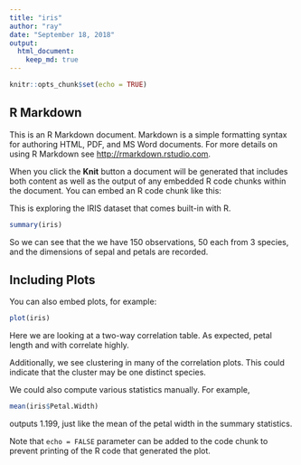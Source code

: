 ```yaml
---
title: "iris"
author: "ray"
date: "September 18, 2018"
output: 
  html_document:
    keep_md: true
---
```


```r
knitr::opts_chunk$set(echo = TRUE)
```

## R Markdown

This is an R Markdown document. Markdown is a simple formatting syntax for authoring HTML, PDF, and MS Word documents. For more details on using R Markdown see <http://rmarkdown.rstudio.com>.

When you click the **Knit** button a document will be generated that includes both content as well as the output of any embedded R code chunks within the document. You can embed an R code chunk like this:

This is exploring the IRIS dataset that comes built-in with R. 
```r
summary(iris)
```

So we can see that the we have 150 observations, 50 each from 3 species, and the dimensions of sepal and petals are recorded. 

## Including Plots

You can also embed plots, for example:

```r
plot(iris)
```

Here we are looking at a two-way correlation table. As expected, petal length and with correlate highly. 

Additionally, we see clustering in many of the correlation plots. This could indicate that the cluster may be one distinct species. 

We could also compute various statistics manually. For example, 
```r
mean(iris$Petal.Width)
```
outputs 1.199, just like the mean of the petal width in the summary statistics. 

Note that `echo = FALSE` parameter can be added to the code chunk to prevent printing of the R code that generated the plot.
